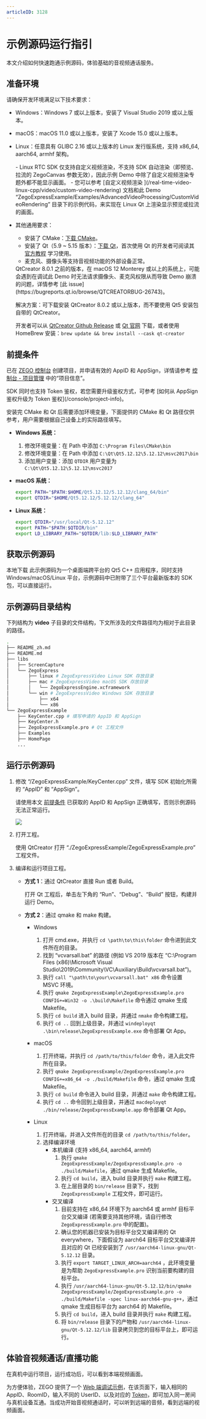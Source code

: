 ```yaml
---
articleID: 3128
---
```

# 示例源码运行指引

本文介绍如何快速跑通示例源码，体验基础的音视频通话服务。

## 准备环境

请确保开发环境满足以下技术要求：

* Windows：Windows 7 或以上版本，安装了 Visual Studio 2019 或以上版本。
* macOS：macOS 11.0 或以上版本，安装了 Xcode 15.0 或以上版本。
* Linux：任意具有 GLIBC 2.16 或以上版本的 Linux 发行版系统，支持 x86_64, aarch64, armhf 架构。

    <Note title="说明">
    - Linux RTC SDK 仅支持自定义视频渲染，不支持 SDK 自动渲染（即预览、拉流的 ZegoCanvas 参数无效），因此示例 Demo 中除了自定义视频渲染专题外都不能显示画面。
    - 您可以参考 [自定义视频渲染 ](/real-time-video-linux-cpp/video/custom-video-rendering) 文档和此 Demo “ZegoExpressExample/Examples/AdvancedVideoProcessing/CustomVideoRendering” 目录下的示例代码，来实现在 Linux Qt 上渲染显示预览或拉流的画面。

    </Note>

- 其他通用要求：
    * 安装了 CMake：[下载 CMake](https://cmake.org/download/)。
    * 安装了 Qt（5.9 ~ 5.15 版本）：[下载 Qt](https://download.qt.io/archive/qt/)，首次使用 Qt 的开发者可阅读其 [官方教程](https://doc.qt.io/qt-5/gettingstarted.html) 学习使用。
    * 麦克风、摄像头等支持音视频功能的外部设备正常。

    <Warning title="注意">
    QtCreator 8.0.1 之前的版本，在 macOS 12 Monterey 或以上的系统上，可能会遇到在调试此 Demo 时无法请求摄像头、麦克风权限从而导致 Demo 崩溃的问题，详情参考 [此 issue](https://bugreports.qt.io/browse/QTCREATORBUG-26743)。

    解决方案：可下载安装 QtCreator 8.0.2 或以上版本，而不要使用 Qt5 安装包自带的 QtCreator。

    开发者可以从 [QtCreator Github Release](https://github.com/qt-creator/qt-creator/releases) 或 [Qt 官网](https://download.qt.io/official_releases/qtcreator/) 下载，或者使用 HomeBrew 安装：`brew update && brew install --cask qt-creator`
    </Warning>

## 前提条件

已在 [ZEGO 控制台](https://console.zego.im) 创建项目，并申请有效的 AppID 和 AppSign，详情请参考 [控制台 - 项目管理](/console/project-info) 中的“项目信息”。

<Warning title="注意">
SDK 同时也支持 Token 鉴权，若您需要升级鉴权方式，可参考 [如何从 AppSign 鉴权升级为 Token 鉴权](/console/project-info)。
</Warning>

安装完 CMake 和 Qt 后需要添加环境变量，下面提供的 CMake 和 Qt 路径仅供参考，用户需要根据自己设备上的实际路径填写。

- **Windows 系统：**

   1. 修改环境变量：在 Path 中添加 `C:\Program Files\CMake\bin`
   2. 修改环境变量：在 Path 中添加 `C:\Qt\Qt5.12.12\5.12.12\msvc2017\bin`
   3. 添加用户变量：添加 `QTDIR` 用户变量为 `C:\Qt\Qt5.12.12\5.12.12\msvc2017`

- **macOS 系统：**

  ```bash
  export PATH="$PATH:$HOME/Qt5.12.12/5.12.12/clang_64/bin"
  export QTDIR="$HOME/Qt5.12.12/5.12.12/clang_64"
  ```

- **Linux 系统：**

  ```bash
  export QTDIR="/usr/local/Qt-5.12.12"
  export PATH="$PATH:$QTDIR/bin"
  export LD_LIBRARY_PATH="$QTDIR/lib:$LD_LIBRARY_PATH"
  ```
## 获取示例源码
<Card title="示例源码" href="https://artifact-sdk.zego.im/express/video/windows-csharp/zego-express-video-windows-csharp.zip">
本地下载
</Card>
<Note title="说明">
此示例源码为一个桌面端跨平台的 Qt5 C++ 应用程序，同时支持 Windows/macOS/Linux 平台，示例源码中已附带了三个平台最新版本的 SDK 包，可以直接运行。
</Note>

## 示例源码目录结构

下列结构为 **video** 子目录的文件结构，下文所涉及的文件路径均为相对于此目录的路径。

```bash
.
├── README_zh.md
├── README.md
├── libs
│   ├── ScreenCapture
│   └── ZegoExpress
│       ├── linux # ZegoExpressVideo Linux SDK 存放目录
│       ├── mac # ZegoExpressVideo macOS SDK 存放目录
│       │   └── ZegoExpressEngine.xcframework
│       └── win # ZegoExpressVideo Windows SDK 存放目录
│           ├── x64
│           └── x86
└── ZegoExpressExample
    ├── KeyCenter.cpp # 填写申请的 AppID 和 AppSign
    ├── KeyCenter.h
    ├── ZegoExpressExample.pro # Qt 工程文件
    ├── Examples
    ├── HomePage
    ...
```

## 运行示例源码

1. 修改 “/ZegoExpressExample/KeyCenter.cpp” 文件，填写 SDK 初始化所需的 “AppID” 和 “AppSign”。

    <Warning title="注意">


    请使用本文 [前提条件](#前提条件) 已获取的 AppID 和 AppSign 正确填写，否则示例源码无法正常运行。
    </Warning>

    <Frame width="512" height="auto">
        <img src="https://doc-media.zego.im/sdk-doc/Pics/QuickStart/sample_code/sample_code_win.png" />
    </Frame>

2. 打开工程。

    使用 QtCreator 打开 “./ZegoExpressExample/ZegoExpressExample.pro” 工程文件。

3. 编译和运行项目工程。

    - **方式 1**：通过 QtCreator 直接 Run 或者 Build。

        打开 Qt 工程后，单击左下角的 “Run”、“Debug”、“Build” 按钮，构建并运行 Demo。

    - **方式 2**：通过 qmake 和 make 构建。

        * Windows

            1. 打开 cmd.exe，并执行 `cd \path\to\this\folder` 命令进到此文件所在的目录。
            2. 找到 “vcvarsall.bat” 的路径 (例如 VS 2019 版本在 “C:\Program Files (x86)\Microsoft Visual Studio\2019\Community\VC\Auxiliary\Build\vcvarsall.bat”)。
            3. 执行 `call "\path\to\your\vcvarsall.bat" x86` 命令设置 MSVC 环境。
            4. 执行 `qmake ZegoExpressExample\ZegoExpressExample.pro CONFIG+=Win32 -o .\build\Makefile` 命令通过 qmake 生成 Makefile。
            5. 执行 `cd build` 进入 build 目录，并通过 `nmake` 命令构建工程。
            6. 执行 `cd ..` 回到上级目录，并通过 `windeployqt .\bin\release\ZegoExpressExample.exe` 命令部署 Qt App。

        * macOS

            1. 打开终端，并执行 `cd /path/to/this/folder` 命令，进入此文件所在目录。
            2. 执行 `qmake ZegoExpressExample/ZegoExpressExample.pro CONFIG+=x86_64 -o ./build/Makefile` 命令，通过 qmake 生成 Makefile。
            3. 执行 `cd build` 命令进入 build 目录，并通过 `make` 命令构建工程。
            4. 执行 `cd ..` 命令回到上级目录，并通过 `macdeployqt ./bin/release/ZegoExpressExample.app` 命令部署 Qt App。

        * Linux

            1. 打开终端，并进入文件所在的目录 `cd /path/to/this/folder`。
            2. 选择编译环境
                * 本机编译 (支持 x86_64, aarch64, armhf)
                    1. 执行 `qmake ZegoExpressExample/ZegoExpressExample.pro -o ./build/Makefile`，通过 qmake 生成 Makefile。
                    2. 执行 `cd build`，进入 build 目录并执行 `make` 构建工程。
                    3. 在上层目录的 `bin/release` 目录下，找到 `ZegoExpressExample` 工程文件，即可运行。
                * 交叉编译
                    1. 目前支持在 x86_64 环境下为 aarch64 或 armhf 目标平台交叉编译 (若需要支持其他环境，请自行修改 `ZegoExpressExample.pro` 中的配置)。
                    2. 确认您的机器已安装为目标平台交叉编译用的 Qt everywhere，下面假设为 aarch64 目标平台交叉编译并且对应的 Qt 已经安装到了 `/usr/aarch64-linux-gnu/Qt-5.12.12` 目录。
                    3. 执行 `export TARGET_LINUX_ARCH=aarch64` ，此环境变量是为帮助 `ZegoExpressExample.pro` 识别当前要构建的目标平台。
                    4. 执行 `/usr/aarch64-linux-gnu/Qt-5.12.12/bin/qmake ZegoExpressExample/ZegoExpressExample.pro -o ./build/Makefile -spec linux-aarch64-gnu-g++`，通过 qmake 生成目标平台为 aarch64 的 Makefile。
                    5. 执行 `cd build`，进入 build 目录并执行 `make` 构建工程。
                    6. 将 `bin/release` 目录下的产物和 `/usr/aarch64-linux-gnu/Qt-5.12.12/lib` 目录拷贝到您的目标平台上，即可运行。

## 体验音视频通话/直播功能

在真机中运行项目，运行成功后，可以看到本端视频画面。

为方便体验，ZEGO 提供了一个 [Web 端调试示例](https://zegodev.github.io/zego-express-webrtc-sample/assistDev/index.html)，在该页面下，输入相同的 AppID、RoomID，输入不同的 UserID、以及对应的 [Token](/console/development-assistance/temporary-token)，即可加入同一房间与真机设备互通。当成功开始音视频通话时，可以听到远端的音频，看到远端的视频画面。

